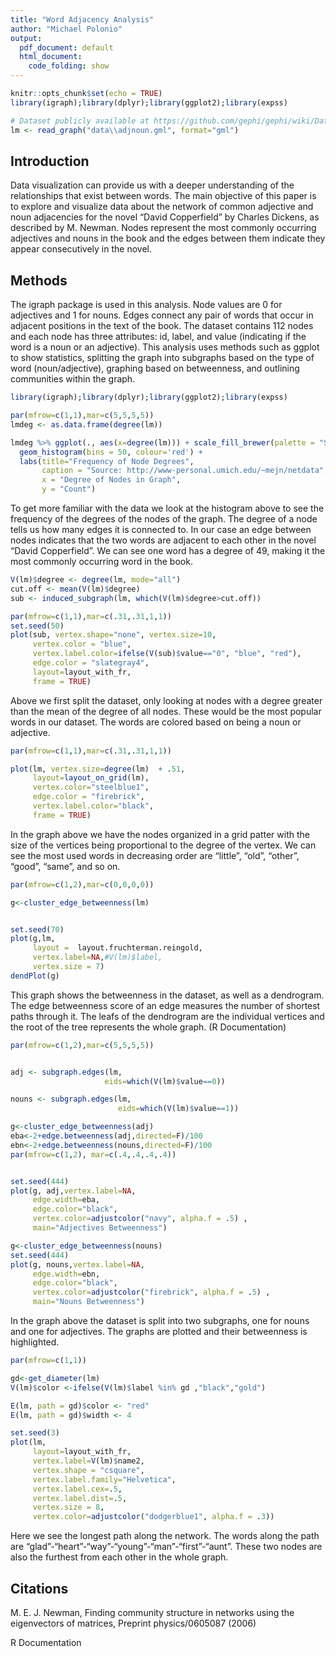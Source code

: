 ---
title: "Word Adjacency Analysis"
author: "Michael Polonio"
output:
  pdf_document: default
  html_document:
    code_folding: show
---

```{r setup, include=FALSE}
knitr::opts_chunk$set(echo = TRUE)
library(igraph);library(dplyr);library(ggplot2);library(expss)

# Dataset publicly available at https://github.com/gephi/gephi/wiki/Datasets
lm <- read_graph("data\\adjnoun.gml", format="gml")


```

## Introduction

Data visualization can provide us with a deeper understanding of the relationships that exist between words. The main objective of this paper is to explore and visualize data about the network of common adjective and noun adjacencies for the novel "David Copperfield" by Charles Dickens, as described by M. Newman. Nodes represent the most commonly occurring adjectives and nouns in the book and the edges between them indicate they appear consecutively in the novel.

## Methods
The igraph package is used in this analysis. Node values are 0 for adjectives and 1
for nouns.  Edges connect any pair of words that occur in adjacent positions
in the text of the book. The dataset contains 112 nodes and each node has three attributes: id, label, and value (indicating if the  word is a noun or an adjective). This analysis uses methods such as ggplot to show statistics, splitting the graph into subgraphs based on the type of word (noun/adjective), graphing based on betweenness, and outlining communities within the graph.

 
```{r}
library(igraph);library(dplyr);library(ggplot2);library(expss)

par(mfrow=c(1,1),mar=c(5,5,5,5))
lmdeg <- as.data.frame(degree(lm))

lmdeg %>% ggplot(., aes(x=degree(lm))) + scale_fill_brewer(palette = "Spectral") +
  geom_histogram(bins = 50, colour='red') +
  labs(title="Frequency of Node Degrees", 
       caption = "Source: http://www-personal.umich.edu/~mejn/netdata",
       x = "Degree of Nodes in Graph",
       y = "Count")

```

To get more familiar with the data we look at the histogram above to see the frequency of the degrees of the nodes of the graph. The degree of a node tells us how many edges it is connected to. In our case an edge between nodes indicates that the two words are adjacent to each other in the novel "David Copperfield". We can see one word has a degree of 49, making it the most commonly occurring word in the book.


```{r}
V(lm)$degree <- degree(lm, mode="all")
cut.off <- mean(V(lm)$degree)
sub <- induced_subgraph(lm, which(V(lm)$degree>cut.off))

par(mfrow=c(1,1),mar=c(.31,.31,1,1))
set.seed(50)
plot(sub, vertex.shape="none", vertex.size=10,
     vertex.color = "blue",
     vertex.label.color=ifelse(V(sub)$value=="0", "blue", "red"),   
     edge.color = "slategray4",
     layout=layout_with_fr,
     frame = TRUE)

```

Above we first split the dataset, only looking at nodes with a degree greater than the mean of the degree of all nodes. These would be the most popular words in our dataset. The words are  colored based on being a noun or adjective.

 
```{r}

par(mfrow=c(1,1),mar=c(.31,.31,1,1))

plot(lm, vertex.size=degree(lm)  + .51,
     layout=layout_on_grid(lm),
     vertex.color="steelblue1",
     edge.color = "firebrick",
     vertex.label.color="black",
     frame = TRUE)

```

In the graph above we have the nodes organized in a grid patter with the size of the vertices being proportional to the degree of the vertex. We can see the most used words in decreasing order are "little", "old", "other", "good", "same", and so on.




```{r}
    
par(mfrow=c(1,2),mar=c(0,0,0,0))

g<-cluster_edge_betweenness(lm)


set.seed(70)
plot(g,lm, 
     layout =  layout.fruchterman.reingold,
     vertex.label=NA,#V(lm)$label,
     vertex.size = 7)
dendPlot(g)

```

This graph shows the betweenness in the dataset, as well as a dendrogram. The edge betweenness score of an edge measures the number of shortest paths through it. The leafs of the dendrogram are the individual vertices and the root of the tree represents the whole graph. (R Documentation)


```{r}

par(mfrow=c(1,2),mar=c(5,5,5,5))


adj <- subgraph.edges(lm,
                     eids=which(V(lm)$value==0))

nouns <- subgraph.edges(lm,
                        eids=which(V(lm)$value==1))

g<-cluster_edge_betweenness(adj)
eba<-2+edge.betweenness(adj,directed=F)/100
ebn<-2+edge.betweenness(nouns,directed=F)/100
par(mfrow=c(1,2), mar=c(.4,.4,.4,.4))


set.seed(444)
plot(g, adj,vertex.label=NA,
     edge.width=eba,
     edge.color="black",
     vertex.color=adjustcolor("navy", alpha.f = .5) ,
     main="Adjectives Betweenness")

g<-cluster_edge_betweenness(nouns)
set.seed(444)
plot(g, nouns,vertex.label=NA,
     edge.width=ebn,
     edge.color="black",
     vertex.color=adjustcolor("firebrick", alpha.f = .5) ,
     main="Nouns Betweenness")

```

In the graph above the dataset is split into two subgraphs, one for nouns and one for adjectives. The graphs are plotted and their betweenness is highlighted.



```{r}

par(mfrow=c(1,1))

gd<-get_diameter(lm)
V(lm)$color <-ifelse(V(lm)$label %in% gd ,"black","gold")

E(lm, path = gd)$color <- "red"
E(lm, path = gd)$width <- 4

set.seed(3)
plot(lm, 
     layout=layout_with_fr,
     vertex.label=V(lm)$name2,
     vertex.shape = "csquare",
     vertex.label.family="Helvetica",
     vertex.label.cex=.5,
     vertex.label.dist=.5,
     vertex.size = 8,
     vertex.color=adjustcolor("dodgerblue1", alpha.f = .3))


```

Here we see the longest path along the network. The words along the path are "glad"-"heart"-"way"-"young"-"man"-"first"-"aunt". These two nodes are also the furthest from each other in the whole graph.

## Citations

M. E. J. Newman, Finding community
structure in networks using the eigenvectors of matrices, Preprint
physics/0605087 (2006)

R Documentation
